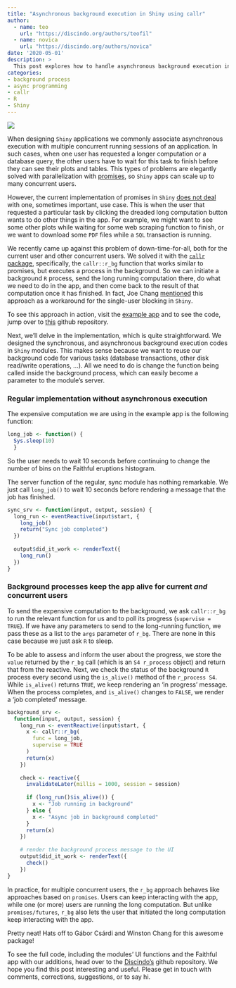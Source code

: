 ```yaml
---
title: "Asynchronous background execution in Shiny using callr"
author:
  - name: teo
    url: "https://discindo.org/authors/teofil"
  - name: novica
    url: "https://discindo.org/authors/novica"
date: '2020-05-01'
description: >
  This post explores how to handle asynchronous background execution in Shiny applications using the `callr` package. We discuss the limitations of the current promises implementation in Shiny and demonstrate how to use `callr::r_bg` to run long computations in the background, allowing users to continue interacting with the app. The post includes example code and a link to a live demo app.
categories:
- background process
- async programming
- callr
- R
- Shiny
---
```


[![](https://ko-fi.com/img/githubbutton_sm.svg)](https://ko-fi.com/J3J8133RYV)

When designing `Shiny` applications we commonly associate asynchronous execution with multiple concurrent running sessions of an application. In such cases, when one user has requested a longer computation or a database query, the other users have to wait for this task to finish before they can see their plots and tables. This types of problems are elegantly solved with parallelization with [promises](https://rstudio.github.io/promises/articles/overview.html), so `Shiny` apps can scale up to many concurrent users. 

However, the current implementation of promises in `Shiny` [does not deal](https://github.com/rstudio/promises/issues/23#) with one, sometimes important, use case. This is when the user that requested a particular task by clicking the dreaded long computation button wants to do other things in the app. For example, we might want to see some other plots while waiting for some web scraping function to finish, or we want to download some `PDF` files while a `SQL` transaction is running. 

We recently came up against this problem of down-time-for-all, both for the current user and other concurrent users. We solved it with the [`callr` package](https://cran.r-project.org/web/packages/callr/callr.pdf), specifically, the `callr::r_bg` function that works similar to promises, but executes a process in the background. So we can initiate a background `R` process, send the long running computation there, do what we need to do in the app, and then come back to the result of that computation once it has finished. In fact, Joe Chang [mentioned](https://github.com/rstudio/promises/issues/23#) this approach as a workaround for the single-user blocking in `Shiny`.

To see this approach in action, visit the [example app](https://novica.shinyapps.io/sync-async-callr/) and to see the code, jump over to [this](https://github.com/discindo/sync-async-callr) github repository. 

Next, we'll delve in the implementation, which is quite straightforward. We designed the synchronous, and asynchronous background execution codes in `Shiny` modules. This makes sense because we want to reuse our background code for various tasks (database transactions, other disk read/write operations, ...). All we need to do is change the function being called inside the background process, which can easily become a parameter to the module's server.

### Regular implementation without asynchronous execution

The expensive computation we are using in the example app is the following function:

```r
long_job <- function() { 
  Sys.sleep(10)
  }
```

So the user needs to wait 10 seconds before continuing to change the number of bins on the Faithful eruptions histogram.

The server function of the regular, sync module has nothing remarkable. We just call `long_job()` to wait 10 seconds before rendering a message that the job has finished.

```r
sync_srv <- function(input, output, session) {
  long_run <- eventReactive(input$start, {
    long_job()
    return("Sync job completed")
  })
  
  output$did_it_work <- renderText({
    long_run()
  })
}
```

### Background processes keep the app alive for current _and_ concurrent users

To send the expensive computation to the background, we ask `callr::r_bg` to run the relevant function for us and to poll its progress (`supervise = TRUE`). If we have any parameters to send to the long-running function, we pass these as a list to the `args` parameter of `r_bg`. There are none in this case because we just ask `R` to sleep. 

To be able to assess and inform the user about the progress, we store the `value` returned by the `r_bg` call (which is an `S4 r_process` object) and return that from the reactive. Next, we check the status of the background `R` process every second using the `is_alive()` method of the `r_process S4`. While `is_alive()` returns `TRUE`, we keep rendering an 'in progress' message. When the process completes, and `is_alive()` changes to `FALSE`, we render a 'job completed' message. 


```r
background_srv <-
  function(input, output, session) {
    long_run <- eventReactive(input$start, {
      x <- callr::r_bg(
        func = long_job,
        supervise = TRUE
      )
      return(x)
    })
    
    check <- reactive({
      invalidateLater(millis = 1000, session = session)
      
      if (long_run()$is_alive()) {
        x <- "Job running in background"
      } else {
        x <- "Async job in background completed"
      }
      return(x)
    })
    
    # render the background process message to the UI
    output$did_it_work <- renderText({
      check()
    })
}
```

In practice, for multiple concurrent users, the `r_bg` approach behaves like approaches based on `promises`. Users can keep interacting with the app, while one (or more) users are running the long computation. But unlike `promises/futures`, `r_bg` also lets the user that initiated the long computation keep interacting with the app. 

Pretty neat! Hats off to Gábor Csárdi and Winston Chang for this awesome package!

To see the full code, including the modules' UI functions and the Faithful app with our additions, head over to the [Discindo's](https://github.com/discindo/sync-async-callr) github repository. 
We hope you find this post interesting and useful. Please get in touch with comments, corrections, suggestions, or to say hi.
